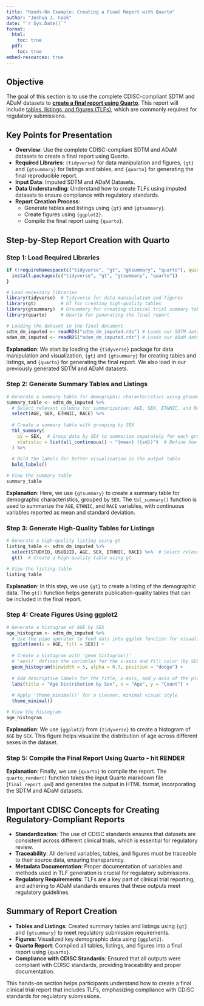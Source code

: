 ```yaml
---
title: "Hands-On Example: Creating a Final Report with Quarto"
author: "Joshua J. Cook"
date: "`r Sys.Date()`"
format: 
  html:
    toc: true
  pdf:
    toc: true
embed-resources: true
---
```


## Objective

The goal of this section is to use the complete CDISC-compliant SDTM and ADaM datasets to [**create a final report using Quarto**]{.underline}. This report will include [tables, listings, and figures (TLFs)]{.underline}, which are commonly required for regulatory submissions.

## Key Points for Presentation

-   **Overview**: Use the complete CDISC-compliant SDTM and ADaM datasets to create a final report using Quarto.
-   **Required Libraries**: `{tidyverse}` for data manipulation and figures, `{gt}` and `{gtsummary}` for listings and tables, and `{quarto}` for generating the final reproducible report.
-   **Input Data**: Imputed SDTM and ADaM Datasets.
-   **Data Understanding**: Understand how to create TLFs using imputed datasets to ensure compliance with regulatory standards.
-   **Report Creation Process**:
    -   Generate tables and listings using `{gt}` and `{gtsummary}`.
    -   Create figures using `{ggplot2}`.
    -   Compile the final report using `{quarto}`.

## Step-by-Step Report Creation with Quarto

### Step 1: Load Required Libraries

```r

if (!requireNamespace(c("tidyverse", "gt", "gtsummary", "quarto"), quietly = TRUE)) {
  install.packages(c("tidyverse", "gt", "gtsummary", "quarto"))
}

# Load necessary libraries
library(tidyverse)  # Tidyverse for data manipulation and figures
library(gt)         # GT for creating high-quality tables
library(gtsummary)  # Gtsummary for creating clinical trial summary tables
library(quarto)     # Quarto for generating the final report

# Loading the dataset in the final document
sdtm_dm_imputed <- readRDS("sdtm_dm_imputed.rds") # Loads our SDTM data 
adam_dm_imputed <- readRDS("adam_dm_imputed.rds") # Loads our ADaM data 
```

**Explanation**: We start by loading the `{tidyverse}` package for data manipulation and visualization, `{gt}` and `{gtsummary}` for creating tables and listings, and `{quarto}` for generating the final report. We also load in our previously generated SDTM and ADaM datasets.

### Step 2: Generate Summary Tables and Listings

```r
# Generate a summary table for demographic characteristics using gtsummary
summary_table <- sdtm_dm_imputed %>%
  # Select relevant columns for summarization: AGE, SEX, ETHNIC, and RACE
  select(AGE, SEX, ETHNIC, RACE) %>%
  
  # Create a summary table with grouping by SEX
  tbl_summary(
    by = SEX,  # Group data by SEX to summarize separately for each group
    statistic = list(all_continuous() ~ "{mean} ({sd})")  # Define how to summarize continuous variables (mean and standard deviation)
  ) %>%
  
  # Bold the labels for better visualization in the output table
  bold_labels()

# View the summary table
summary_table
```

**Explanation**: Here, we use `{gtsummary}` to create a summary table for demographic characteristics, grouped by `SEX`. The `tbl_summary()` function is used to summarize the `AGE`, `ETHNIC`, and `RACE` variables, with continuous variables reported as mean and standard deviation.

### Step 3: Generate High-Quality Tables for Listings

```r
# Generate a high-quality listing using gt
listing_table <- sdtm_dm_imputed %>%
  select(STUDYID, USUBJID, AGE, SEX, ETHNIC, RACE) %>%  # Select relevant columns for listing
  gt()  # Create a high-quality table using gt

# View the listing table
listing_table
```

**Explanation**: In this step, we use `{gt}` to create a listing of the demographic data. The `gt()` function helps generate publication-quality tables that can be included in the final report.

### Step 4: Create Figures Using ggplot2

```r
# Generate a histogram of AGE by SEX
age_histogram <- sdtm_dm_imputed %>%
  # Use the pipe operator to feed data into ggplot function for visualization
  ggplot(aes(x = AGE, fill = SEX)) +
  
  # Create a histogram with 'geom_histogram()'
  # 'aes()' defines the variables for the x-axis and fill color (by SEX)
  geom_histogram(binwidth = 5, alpha = 0.7, position = "dodge") +
  
  # Add descriptive labels for the title, x-axis, and y-axis of the plot
  labs(title = "Age Distribution by Sex", x = "Age", y = "Count") +
  
  # Apply 'theme_minimal()' for a cleaner, minimal visual style
  theme_minimal()

# View the histogram
age_histogram
```

**Explanation**: We use `{ggplot2}` from `{tidyverse}` to create a histogram of `AGE` by `SEX`. This figure helps visualize the distribution of age across different sexes in the dataset.

### Step 5: Compile the Final Report Using Quarto - hit RENDER

**Explanation**: Finally, we use `{quarto}` to compile the report. The `quarto_render()` function takes the input Quarto markdown file (`final_report.qmd`) and generates the output in HTML format, incorporating the SDTM and ADaM datasets.

## Important CDISC Concepts for Creating Regulatory-Compliant Reports

-   **Standardization**: The use of CDISC standards ensures that datasets are consistent across different clinical trials, which is essential for regulatory review.
-   **Traceability**: All derived variables, tables, and figures must be traceable to their source data, ensuring transparency.
-   **Metadata Documentation**: Proper documentation of variables and methods used in TLF generation is crucial for regulatory submissions.
-   **Regulatory Requirements**: TLFs are a key part of clinical trial reporting, and adhering to ADaM standards ensures that these outputs meet regulatory guidelines.

## Summary of Report Creation

-   **Tables and Listings**: Created summary tables and listings using `{gt}` and `{gtsummary}` to meet regulatory submission requirements.
-   **Figures**: Visualized key demographic data using `{ggplot2}`.
-   **Quarto Report**: Compiled all tables, listings, and figures into a final report using `{quarto}`.
-   **Compliance with CDISC Standards**: Ensured that all outputs were compliant with CDISC standards, providing traceability and proper documentation.

This hands-on section helps participants understand how to create a final clinical trial report that includes TLFs, emphasizing compliance with CDISC standards for regulatory submissions.
